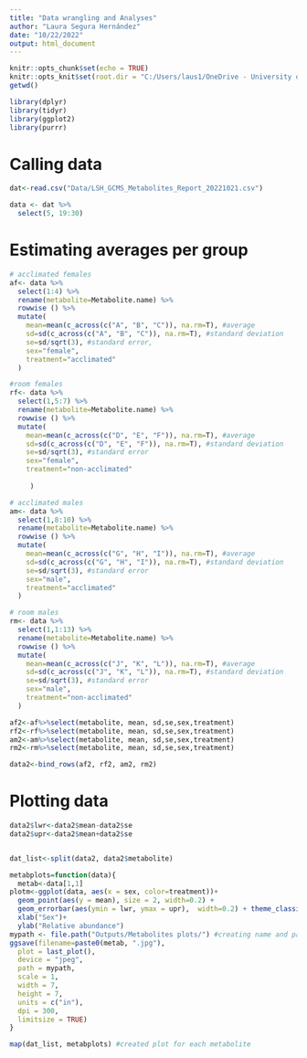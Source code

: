 ```yaml
---
title: "Data wrangling and Analyses"
author: "Laura Segura Hernández"
date: "10/22/2022"
output: html_document
---
```


```r
knitr::opts_chunk$set(echo = TRUE)
knitr::opts_knit$set(root.dir = "C:/Users/laus1/OneDrive - University of Nebraska-Lincoln/UNL/PhD Tesis/Methods/Metabolomics/Metabolomics-processing-and-analyses/")
getwd()
```
```r
library(dplyr)
library(tidyr)
library(ggplot2)
library(purrr)
```


# Calling data
```r
dat<-read.csv("Data/LSH_GCMS_Metabolites_Report_20221021.csv")

data <- dat %>% 
  select(5, 19:30)
```

# Estimating averages per group
```r
# acclimated females
af<- data %>%
  select(1:4) %>%
  rename(metabolite=Metabolite.name) %>%
  rowwise () %>%
  mutate(
    mean=mean(c_across(c("A", "B", "C")), na.rm=T), #average
    sd=sd(c_across(c("A", "B", "C")), na.rm=T), #standard deviation
    se=sd/sqrt(3), #standard error,
    sex="female",
    treatment="acclimated"
  )

#room females  
rf<- data %>%
  select(1,5:7) %>%
  rename(metabolite=Metabolite.name) %>%
  rowwise () %>%
  mutate(
    mean=mean(c_across(c("D", "E", "F")), na.rm=T), #average
    sd=sd(c_across(c("D", "E", "F")), na.rm=T), #standard deviation
    se=sd/sqrt(3), #standard error
    sex="female",
    treatment="non-acclimated"
 
     )

# acclimated males
am<- data %>%
  select(1,8:10) %>%
  rename(metabolite=Metabolite.name) %>%
  rowwise () %>%
  mutate(
    mean=mean(c_across(c("G", "H", "I")), na.rm=T), #average
    sd=sd(c_across(c("G", "H", "I")), na.rm=T), #standard deviation
    se=sd/sqrt(3), #standard error
    sex="male",
    treatment="acclimated"
  )

# room males
rm<- data %>%
  select(1,1:13) %>%
  rename(metabolite=Metabolite.name) %>%
  rowwise () %>%
  mutate(
    mean=mean(c_across(c("J", "K", "L")), na.rm=T), #average
    sd=sd(c_across(c("J", "K", "L")), na.rm=T), #standard deviation
    se=sd/sqrt(3), #standard error
    sex="male",
    treatment="non-acclimated"
  )

af2<-af%>%select(metabolite, mean, sd,se,sex,treatment)
rf2<-rf%>%select(metabolite, mean, sd,se,sex,treatment)
am2<-am%>%select(metabolite, mean, sd,se,sex,treatment)
rm2<-rm%>%select(metabolite, mean, sd,se,sex,treatment)

data2<-bind_rows(af2, rf2, am2, rm2)
```

# Plotting data

```r
data2$lwr<-data2$mean-data2$se
data2$upr<-data2$mean+data2$se


dat_list<-split(data2, data2$metabolite)

metabplots=function(data){
  metab<-data[1,1]
plotm<-ggplot(data, aes(x = sex, color=treatment))+ 
  geom_point(aes(y = mean), size = 2, width=0.2) + 
  geom_errorbar(aes(ymin = lwr, ymax = upr),  width=0.2) + theme_classic()+ theme(text = element_text(size = 15))+ 
  xlab("Sex")+
  ylab("Relative abundance")
mypath <- file.path("Outputs/Metabolites plots/") #creating name and path for the plot
ggsave(filename=paste0(metab, ".jpg"),
  plot = last_plot(),
  device = "jpeg",
  path = mypath,
  scale = 1,
  width = 7,
  height = 7,
  units = c("in"),
  dpi = 300,
  limitsize = TRUE)
}

map(dat_list, metabplots) #created plot for each metabolite
```

